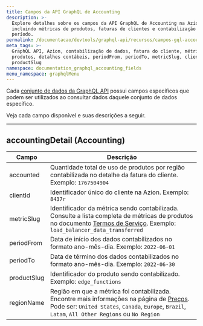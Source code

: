 ```yaml
---
title: Campos da API GraphQL de Accounting
description: >-
  Explore detalhes sobre os campos da API GraphQL de Accounting na Azion,
  incluindo métricas de produtos, faturas de clientes e contabilização por
  período.
permalink: /documentacao/devtools/graphql-api/recursos/campos-gql-accounting/
meta_tags: >-
  GraphQL API, Azion, contabilização de dados, fatura do cliente, métricas de
  produtos, detalhes contábeis, periodFrom, periodTo, metricSlug, clientId,
  productSlug
namespace: documentation_graphql_accounting_fields
menu_namespace: graphqlMenu
---
```


Cada [conjunto de dados da GraphQL API](/pt-br/documentacao/devtools/graphql-api/recursos/#conjuntos-de-dados) possui campos específicos que podem ser utilizados ao consultar dados daquele conjunto de dados específico.

Veja cada campo disponível e suas descrições a seguir.

---

## accountingDetail (Accounting)

| Campo | Descrição |
| ----- | --------- |
| accounted | Quantidade total de uso de produtos por região contabilizada no detalhe da fatura do cliente. Exemplo: `1767504904` |
| clientId | Identificador único do cliente na Azion. Exemplo: `8437r` |
| metricSlug | Identificador da métrica sendo contabilizada. Consulte a lista completa de métricas de produtos no documento [Termos de Serviço](/pt-br/documentacao/contratos/tds/#3-metricas-e-metodologias-de-contabilizacao-de-uso-dos-produtos). Exemplo: `load_balancer_data_transferred` |
| periodFrom | Data de início dos dados contabilizados no formato ano-mês-dia. Exemplo: `2022-06-01` |
| periodTo | Data de término dos dados contabilizados no formato ano-mês-dia. Exemplo: `2022-06-30` |
| productSlug | Identificador do produto sendo contabilizado. Exemplo: `edge_functions` |
| regionName | Região em que a métrica foi contabilizada. Encontre mais informações na página de [Preços](/pt-br/documentacao/produtos/precos/). Pode ser: `United States`, `Canada`, `Europe`, `Brazil`, `Latam`, `All Other Regions` ou `No Region` |
